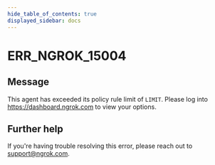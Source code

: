 ```yaml
---
hide_table_of_contents: true
displayed_sidebar: docs
---
```



# ERR_NGROK_15004

## Message

This agent has exceeded its policy rule limit of `LIMIT`. Please log into https://dashboard.ngrok.com to view your options.

<ErrorDetails error="err_ngrok_15004" />

## Further help

If you're having trouble resolving this error, please reach out to [support@ngrok.com](mailto:support@ngrok.com?subject=Help%20with%20ERR_NGROK_15004).
